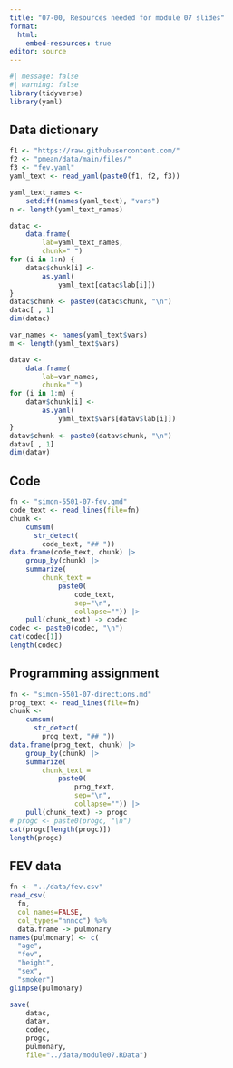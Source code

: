 ```yaml
---
title: "07-00, Resources needed for module 07 slides"
format: 
  html:
    embed-resources: true
editor: source
---
```


```r
#| message: false
#| warning: false
library(tidyverse)
library(yaml)
```

## Data dictionary

```r
f1 <- "https://raw.githubusercontent.com/"
f2 <- "pmean/data/main/files/"
f3 <- "fev.yaml"
yaml_text <- read_yaml(paste0(f1, f2, f3))

yaml_text_names <- 
	setdiff(names(yaml_text), "vars")
n <- length(yaml_text_names)

datac <- 
	data.frame(
		lab=yaml_text_names, 
		chunk=" ")
for (i in 1:n) {
	datac$chunk[i] <- 
		as.yaml(
			yaml_text[datac$lab[i]])
}
datac$chunk <- paste0(datac$chunk, "\n")
datac[ , 1]
dim(datac)

var_names <- names(yaml_text$vars)
m <- length(yaml_text$vars)

datav <- 
	data.frame(
		lab=var_names, 
		chunk=" ")
for (i in 1:m) {
	datav$chunk[i] <- 
		as.yaml(
			yaml_text$vars[datav$lab[i]])
}
datav$chunk <- paste0(datav$chunk, "\n")
datav[ , 1]
dim(datav)
```

## Code

```r
fn <- "simon-5501-07-fev.qmd"
code_text <- read_lines(file=fn)
chunk <- 
	cumsum(
	  str_detect(
	  	code_text, "## "))
data.frame(code_text, chunk) |>
	group_by(chunk) |>
	summarize(
		chunk_text =
			paste0(
				code_text, 
				sep="\n", 
				collapse="")) |>
	pull(chunk_text) -> codec
codec <- paste0(codec, "\n")
cat(codec[1])
length(codec)
```

## Programming assignment

```r
fn <- "simon-5501-07-directions.md"
prog_text <- read_lines(file=fn)
chunk <- 
	cumsum(
	  str_detect(
	  	prog_text, "## "))
data.frame(prog_text, chunk) |>
	group_by(chunk) |>
	summarize(
		chunk_text =
			paste0(
				prog_text, 
				sep="\n", 
				collapse="")) |>
	pull(chunk_text) -> progc
# progc <- paste0(progc, "\n")
cat(progc[length(progc)])
length(progc)
```

## FEV data

```r
fn <- "../data/fev.csv"
read_csv(
  fn, 
  col_names=FALSE,
  col_types="nnncc") %>%
  data.frame -> pulmonary
names(pulmonary) <- c(
  "age",
  "fev",
  "height",
  "sex",
  "smoker")
glimpse(pulmonary)
```


```r
save(
	datac,
	datav,
	codec,
	progc,
	pulmonary,
	file="../data/module07.RData")
```
